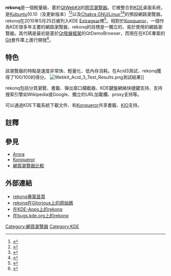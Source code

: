 {{lowercase title}}
{{NoteTA|G1=IT}}
{{Infobox_Software
| name = rekonq
| logo = [[File:rekonq-0.3.svg|60px]]
| screenshot = [[File:Rekonq.png|250px]]
| caption = 
|  developer = Andrea Diamantini以及其他[[KDE|KDE]]的開發者<ref>{{cite web |url=https://projects.kde.org/projects/extragear/network/rekonq/repository/revisions/master/entry/AUTHORS |title=rekonq authors |accessdate=4 February 2011}}</ref>
| released = {{Start date|2008|12|02}}<ref>{{cite mailing list |url=http://mail.kde.org/pipermail/kde-announce-apps/2008-December/003214.html |title=rekonq 0.0.1 |date=2 December 2008 |accessdate=2010-10-14 |mailinglist=Kde-announce-apps |author=Andrea Diamantini |archive-date=2011-07-17 |archive-url=https://web.archive.org/web/20110717025101/http://mail.kde.org/pipermail/kde-announce-apps/2008-December/003214.html |dead-url=no }}</ref>
| latest_release_version = 2.4.2<ref>{{cite web |url = http://adjamblog.wordpress.com/2014/01/12/rekonq-2-4-2/ |title = rekonq 2.4.2 |date = 12 January 2014 |accessdate = 12 January 2014 |archive-date = 2014-01-12 |archive-url = https://web.archive.org/web/20140112131224/http://adjamblog.wordpress.com/2014/01/12/rekonq-2-4-2/ |dead-url = no }}</ref>
|  latest_release_date = {{Release date and age|2014|01|12}}
| latest_preview_version = 1.80 <ref>{{Cite web |url=http://adjamblog.wordpress.com/category/rekonq/page/11/ |title=存档副本 |access-date=2013-09-05 |archive-date=2022-02-22 |archive-url=https://web.archive.org/web/20220222025221/https://adjamblog.wordpress.com/category/rekonq/page/11/ }}</ref>
| latest_preview_date = {{Release date and age|2012|11|29}}
| programming language = [[C++|C++]]（[[Qt|Qt]]）
| operating system = [[跨平台|跨平台]]
| engine = [[WebKit|WebKit]]
| language = 多語言
| status = 進行中
|  genre = [[网页浏览器|网页浏览器]]
|  license = [[GNU通用公共授權條款#GPLv3|GPL第三版]]<ref>{{cite web |url=https://projects.kde.org/projects/extragear/network/rekonq/repository/revisions/master/entry/COPYING |title=rekonq license |author=Andrea Diamantini |accessdate=2011-02-04 |archive-date=2019-02-17 |archive-url=https://web.archive.org/web/20190217174354/https://projects.kde.org/projects/extragear/network/rekonq/repository/revisions/master/entry/COPYING }}</ref>
|  website = http://rekonq.kde.org/
}}

'''rekonq'''是一個輕量級、基於[[Qt|Qt]][[WebKit|WebKit]]的[[网页瀏覽器|网页瀏覽器]]。它被整合到[[KDE|KDE]]桌面系统，是[[Kubuntu|Kubuntu]]10.10（及更新版本）<ref>{{cite web
 | url = http://maketecheasier.com/rekonq-a-quick-glance-at-kubuntu-next-default-browser/2010/05/19
 | title = Rekonq: A Quick Glance At Kubuntu Next Default Browser
 | author = Make Tech Easier
 | date = 2010-05-19
 | accessdate = 2013-09-05
 | archive-date = 2013-06-04
 | archive-url = https://web.archive.org/web/20130604041156/http://www.maketecheasier.com/rekonq-a-quick-glance-at-kubuntu-next-default-browser/2010/05/19
 | dead-url = no
 }}</ref><ref>{{cite web 
 |url=http://www.kubuntu.org/news/10.10-release 
 |title=Kubuntu 10.10 Release 
 |author=Kubuntu.org 
 |date=2010-10-10 
 |deadurl=yes 
 |archiveurl=https://web.archive.org/web/20101012060426/http://www.kubuntu.org/news/10.10-release 
 |archivedate=2010-10-12 
 |accessdate=2013-09-05 
 }}</ref>以及[[Chakra_GNU/Linux|Chakra GNU/Linux]]<ref>{{cite web
 | url = http://www.linuxbsdos.com/2011/11/11/chakra-edn-2011-11-review/
 | title = Chakra Edn 2011.11 review
 | page = 1
 | work = LinuxBSDos
 | date = 2011-11-11
 | accessdate = 2011-12-27
 | quote = Unless you chose to install Firefox and/or Chromium during the installation process, the lone installed browser will be reKonq, a native Web browser for KDE.
 | archive-date = 2011-12-16
 | archive-url = https://web.archive.org/web/20111216184244/http://www.linuxbsdos.com/2011/11/11/chakra-edn-2011-11-review/
 | dead-url = no
 }}</ref><ref>{{cite web
 |url          = http://www.chakra-linux.org/wiki/index.php/Basic_Desktop_Orientation
 |chapter-url  = http://www.chakra-linux.org/wiki/index.php/Basic_Desktop_Orientation#Checking_Out_the_Apps
 |title        = Basic Desktop Orientation
 |chapter      = Checking Out the Apps
 |work         = Beginner’s Guide
 |publisher    = [[Chakra_GNU/Linux|The Chakra Project]]
 |date         = 2011-11-05
 |accessdate   = 2011-12-27
 |archive-date = 2012-02-04
 |archive-url  = https://web.archive.org/web/20120204134849/http://www.chakra-linux.org/wiki/index.php/Basic_Desktop_Orientation
 |dead-url     = yes
}}</ref>的預設網路瀏覽器。rekonq在2010年5月25日被列入KDE [[Extragear|Extragear]]裡<ref>{{cite web
 | url = http://adjamblog.wordpress.com/2010/05/25/rekonq-0-5-beta-in-extragear/
 | title = rekonq 0.5 beta, in extragear!
 | author = adjam
 | year = 2010
 | accessdate = 2013-09-05
 | archive-date = 2011-04-07
 | archive-url = https://web.archive.org/web/20110407192900/http://adjamblog.wordpress.com/2010/05/25/rekonq-0-5-beta-in-extragear/
 | dead-url = no
 }}</ref>。相對於[[Konqueror|Konqueror]]，一個作為KDE很多年主要的網路瀏覽器，rekonq的目標是一獨立的、易於使用的網路瀏覽器。其代碼是最初是基於[[Qt發展框架|Qt發展框架]]的QtDemoBrowser，而現在在KDE專案的[[Git|Git]]套件庫上進行開發<ref>{{Cite web |url=https://projects.kde.org/projects/extragear/network/rekonq |title=存档副本 |accessdate=2013-09-05 |archive-date=2014-08-19 |archive-url=https://web.archive.org/web/20140819083312/https://projects.kde.org/projects/extragear/network/rekonq |dead-url=no }}</ref>。

== 特色 ==
該瀏覽器的特點是速度非常快、輕量化、低內存消耗。在Acid3測試，rekonq獲得了100/100的得分。
[[File:Webkit_Acid_3_Test_Results.png|thumb]]測試結果]]

rekonq包括分頁瀏覽、書籤、彈出窗口攔截器、KDE鍵盤網絡快捷鍵支持、支持搜索引擎如Wikipedia或Google、獨立的URL加載欄、proxy支持等。

可以通過KDE下載系統下載文件、和[[Konqueror|Konqueror]]共享書籤、[[KIO|KIO]]支持。

== 註釋 ==
{{reflist|2}}

== 參見 ==
{{Portal|自由軟體}}
{{Commons category}}
* [[Arora|Arora]]
* [[Konqueror|Konqueror]]
* [[網頁瀏覽器比較|網頁瀏覽器比較]]

== 外部連結 ==
* [https://web.archive.org/web/20110501081846/http://rekonq.kde.org/ rekonq專案首頁]
* [https://web.archive.org/web/20090831191411/http://gitorious.org/rekonq rekonq在Gitorious上的原始碼]
* [http://www.kde-apps.org/content/show.php/rekonq+Web+Browser?content=94258 在KDE-Apps上的rekonq]{{Wayback|url=http://www.kde-apps.org/content/show.php/rekonq+Web+Browser?content=94258 |date=20090822211331 }}
* [https://bugs.kde.org/buglist.cgi?quicksearch=rekonq 在bugs.kde.org上的rekonq] {{Wayback|url=https://bugs.kde.org/buglist.cgi?quicksearch=rekonq |date=20220222025324 }}

{{Web browser}}
{{KDE}}

[[Category:網頁瀏覽器|Category:網頁瀏覽器]]
[[Category:KDE|Category:KDE]]